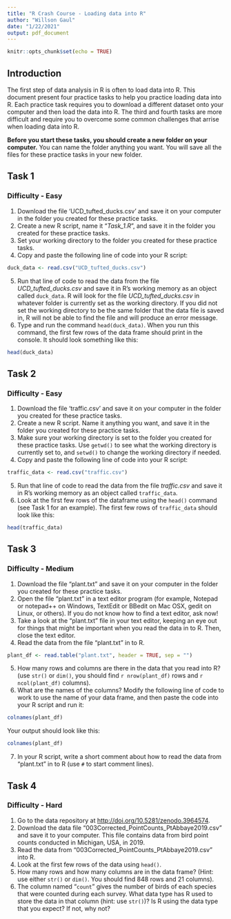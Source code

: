 ```yaml
---
title: "R Crash Course - Loading data into R"
author: "Willson Gaul"
date: "1/22/2021"
output: pdf_document
---
```


```r
knitr::opts_chunk$set(echo = TRUE)
```

## Introduction
The first step of data analysis in R is often to load data into R.  This document present four practice tasks to help you practice loading data into R.  Each practice task requires you to download a different dataset onto your computer and then load the data into R.  The third and fourth tasks are more difficult and require you to overcome some common challenges that arrise when loading data into R.

**Before you start these tasks, you should create a new folder on your computer.**  You can name the folder anything you want.  You will save all the files for these practice tasks in your new folder.  

## Task 1
### Difficulty - Easy
1) Download the file 'UCD_tufted_ducks.csv' and save it on your computer in the folder you created for these practice tasks.
2) Create a new R script, name it "*Task_1.R*", and save it in the folder you created for these practice tasks.
3) Set your working directory to the folder you created for these practice tasks.
4) Copy and paste the following line of code into your R script:
```r
duck_data <- read.csv("UCD_tufted_ducks.csv")
```
5) Run that line of code to read the data from the file *UCD_tufted_ducks.csv* and save it in R's working memory as an object called `duck_data`. R will look for the file *UCD_tufted_ducks.csv* in whatever folder is currently set as the working directory.  If you did not set the working directory to be the same folder that the data file is saved in, R will not be able to find the file and will produce an error message.
6) Type and run the command `head(duck_data)`.  When you run this command, the first few rows of the data frame should print in the console.  It should look something like this:
```r
head(duck_data)
```


## Task 2
### Difficulty - Easy
1) Download the file 'traffic.csv' and save it on your computer in the folder you created for these practice tasks.
2) Create a new R script. Name it anything you want, and save it in the folder you created for these practice tasks.
3) Make sure your working directory is set to the folder you created for these practice tasks. Use `getwd()` to see what the working directory is currently set to, and `setwd()` to change the working directory if needed.
4) Copy and paste the following line of code into your R script:
```r
traffic_data <- read.csv("traffic.csv")
```
5) Run that line of code to read the data from the file *traffic.csv* and save it in R's working memory as an object called `traffic_data`.
6) Look at the first few rows of the dataframe using the `head()` command (see Task 1 for an example).  The first few rows of `traffic_data` should look like this:
```r
head(traffic_data)
```


## Task 3
### Difficulty - Medium
1) Download the file "plant.txt" and save it on your computer in the folder you created for these practice tasks.
2) Open the file "plant.txt" in a text editor program (for example, Notepad or notepad++ on Windows, TextEdit or BBedit on Mac OSX, gedit on Linux, or others).  If you do not know how to find a text editor, ask now!
3) Take a look at the "plant.txt" file in your text editor, keeping an eye out for things that might be important when you read the data in to R.  Then, close the text editor.
4) Read the data from the file "plant.txt" in to R. 
```r
plant_df <- read.table("plant.txt", header = TRUE, sep = "")
```
5) How many rows and columns are there in the data that you read into R? (use `str()` or `dim()`, you should find `r nrow(plant_df)` rows and `r ncol(plant_df)` columns).
6) What are the names of the columns?  Modify the following line of code to work to use the name of your data frame, and then paste the code into your R script and run it:
```r
colnames(plant_df)
```
Your output should look like this:
```r
colnames(plant_df)
```
7) In your R script, write a short comment about how to read the data from "plant.txt" in to R (use `#` to start comment lines).

## Task 4
### Difficulty - Hard
1) Go to the data repository at [http://doi.org/10.5281/zenodo.3964574](http://doi.org/10.5281/zenodo.3964574).
2) Download the data file "003Corrected_PointCounts_PtAbbaye2019.csv" and save it to your computer.  This file contains data from bird point counts conducted in Michigan, USA, in 2019.
3) Read the data from "003Corrected_PointCounts_PtAbbaye2019.csv" into R.
4) Look at the first few rows of the data using `head()`.
5) How many rows and how many columns are in the data frame? (Hint: use either `str()` or `dim()`.  You should find 848 rows and 21 columns).
6) The column named "`count`" gives the number of birds of each species that were counted during each survey.  What data type has R used to store the data in that column (hint: use `str()`)?  Is R using the data type that you expect?  If not, why not?   

